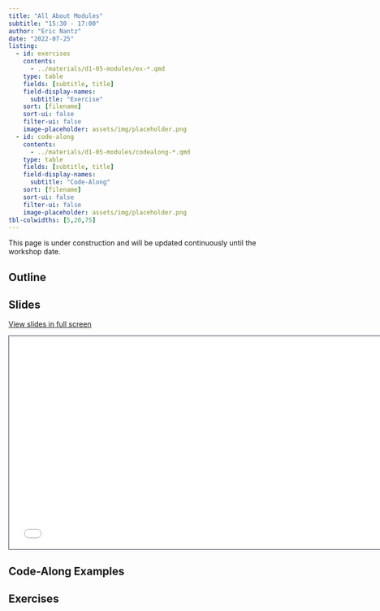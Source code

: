 ```yaml
---
title: "All About Modules"
subtitle: "15:30 - 17:00"
author: "Eric Nantz"
date: "2022-07-25"
listing:
  - id: exercises
    contents:
      - ../materials/d1-05-modules/ex-*.qmd
    type: table
    fields: [subtitle, title]
    field-display-names: 
      subtitle: "Exercise"
    sort: [filename]
    sort-ui: false
    filter-ui: false
    image-placeholder: assets/img/placeholder.png
  - id: code-along
    contents:
      - ../materials/d1-05-modules/codealong-*.qmd
    type: table
    fields: [subtitle, title]
    field-display-names: 
      subtitle: "Code-Along"
    sort: [filename]
    sort-ui: false
    filter-ui: false
    image-placeholder: assets/img/placeholder.png
tbl-colwidths: [5,20,75]
---
```


::: callout-warning
This page is under construction and will be updated continuously until the workshop date.
:::

## Outline

## Slides

[View slides in full screen](../materials/d1-05-modules/index.html)

```{=html}
<iframe class="slide-deck" src="../materials/d1-05-modules/" height="420" width="747" style="border: 1px solid #2e3846;"></iframe>
```

## Code-Along Examples

::: {#code-along}
:::

## Exercises

::: {#exercises}
:::
